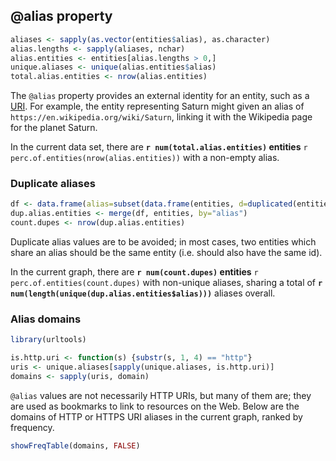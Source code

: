 ## @alias property

```r
aliases <- sapply(as.vector(entities$alias), as.character)
alias.lengths <- sapply(aliases, nchar)
alias.entities <- entities[alias.lengths > 0,]
unique.aliases <- unique(alias.entities$alias)
total.alias.entities <- nrow(alias.entities)
```

The `@alias` property provides an external identity for an entity, such as a [URI](https://en.wikipedia.org/wiki/Uniform_Resource_Identifier). For example, the entity representing Saturn might given an alias of `https://en.wikipedia.org/wiki/Saturn`, linking it with the Wikipedia page for the planet Saturn.

In the current data set, there are **`r num(total.alias.entities)` entities** `r perc.of.entities(nrow(alias.entities))` with a non-empty alias.

### Duplicate aliases

```r
df <- data.frame(alias=subset(data.frame(entities, d=duplicated(entities$alias), l=nchar(as.vector(entities$alias))), l > 0 & d == TRUE)$alias)
dup.alias.entities <- merge(df, entities, by="alias")
count.dupes <- nrow(dup.alias.entities)
```

Duplicate alias values are to be avoided; in most cases, two entities which share an alias should be the same entity (i.e. should also have the same id).

In the current graph, there are **`r num(count.dupes)` entities** `r perc.of.entities(count.dupes)` with non-unique aliases, sharing a total of **`r num(length(unique(dup.alias.entities$alias)))`** aliases overall.

### Alias domains

```r
library(urltools)

is.http.uri <- function(s) {substr(s, 1, 4) == "http"}
uris <- unique.aliases[sapply(unique.aliases, is.http.uri)]
domains <- sapply(uris, domain)
```

`@alias` values are not necessarily HTTP URIs, but many of them are; they are used as bookmarks to link to resources on the Web. Below are the domains of HTTP or HTTPS URI aliases in the current graph, ranked by frequency.

```r
showFreqTable(domains, FALSE)
```

<!--
#########################################
# distance from DBpedia-linked atoms

v <- read.table(file("/tmp/joshkb-vertices.tsv"), header=TRUE, sep="\t", quote="", comment.char="")
e <- read.table(file("/tmp/joshkb-edges.tsv"), header=TRUE)
d <- subset(v, substr(alias, 1, 28) == "http://dbpedia.org/resource/")

did <- d$id

merge.dbpedia.ids <- function(id) {
    if (id %in% did) "DBPEDIA" else id
}

# note: this takes much longer without as.vector
e.merged <- data.frame(
    from=sapply(as.vector(e$from), merge.dbpedia.ids),
    to=sapply(as.vector(e$to), merge.dbpedia.ids))

from <- sapply(e$from, merge.dbpedia.ids)

library(igraph)

g <- graph.data.frame(e.merged)

# confirm that this is the "DBPEDIA" vertex
V(g)[1]

vs <- as.vector(c(1))
sp <- shortest.paths(g, v=vs)

df <- data.frame(len=as.vector(sp-1))
df <- subset(df, len >= 0)

t <- table(df$len)
display <- c(nrow(d), t[2:length(t)])
pdf("/tmp/steps-from-dbpedia-atoms.pdf", width=5, height=2)
par(mar=c(2,5,2,1.5))
barplot(display, ylab="total atoms")
dev.off()

# TODO: is.inf?
df2 <- subset(df, len <= 100)
t2 <- table(df2)
totals <- c(nrow(d), t2[2:length(t2)])
[0:(length(totals)+1)]*totals

# hmm, why are we missing 14% of vertices?
sum(totals)/nrow(v)

# anyway, we'll call it 2.35 steps on average
s <- sum((0:(length(totals)-1))*totals)
s / sum(totals)

# TODO: is.inf?
mean(subset(df, len <= 100)$len)
-->



